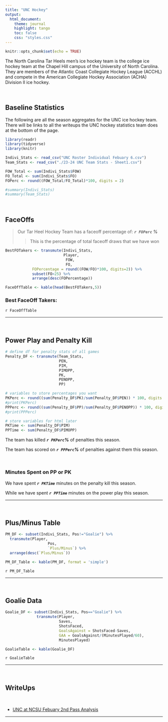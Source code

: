 ```yaml
---
title: "UNC Hockey"
output:
  html_document:
    theme: journal
    highlight: tango
    toc: false
    css: "styles.css"
---
```

```r
knitr::opts_chunk$set(echo = TRUE)
```

The North Carolina Tar Heels men’s ice hockey team is the college ice hockey team at the Chapel Hill campus of the University of North Carolina. They are members of the Atlantic Coast Collegiate Hockey League (ACCHL) and compete in the American Collegiate Hockey Association (ACHA) Division II ice hockey.

<br>

## Baseline Statistics

The following are all the season aggregates for the UNC ice hockey team. There will be links to all the writeups the UNC hockey statistics team does at the bottom of the page.

```r
library(readr)
library(tidyverse)
library(knitr)

Indivi_Stats <- read_csv("UNC Roster Individual Febuary 6.csv")
Team_Stats <- read_csv("./23-24 UNC Team Stats - Sheet1.csv")
```

```r

FOW_Total <- sum(Indivi_Stats$FOW)
FO_Total <- sum(Indivi_Stats$FO)
FOPerc <- round((FOW_Total/FO_Total)*100, digits = 2)

#summary(Indivi_Stats)
#summary(Team_Stats)
```
<br>

## FaceOffs

> Our Tar Heel Hockey Team has a faceoff percentage of: ***`r FOPerc` %***
>
>> This is the percentage of total faceoff draws that we have won

```r
BestFOTakers <- transmute(Indivi_Stats,
                          Player,
                           FOW,
                           FO,
            FOPercentage = round((FOW/FO)*100, digits=2)) %>% 
            subset(FO>25) %>%
            arrange(desc(FOPercentage)) 

FaceOffTable <- kable(head(BestFOTakers,5))

```

### Best FaceOff Takers: 
 `r FaceOffTable`

___

<br>
 
## Power Play and Penalty Kill

```r
# define df for penalty stats of all games
Penalty_DF <- transmute(Team_Stats,
                        PEN,
                        PIM,
                        PIMOPP,
                        PK,
                        PENOPP,
                        PP)

# variables to store percentages you want
PKPerc <- round((sum(Penalty_DF$PK)/sum(Penalty_DF$PEN)) * 100, digits = 2)
#print(PKPerc)
PPPerc <- round((sum(Penalty_DF$PP)/sum(Penalty_DF$PENOPP)) * 100, digits = 2)
#print(PPPerc)

# store variables for html later
PKTime <- sum(Penalty_DF$PIM)
PPTime <- sum(Penalty_DF$PIMOPP)

```
The team has killed ***`r PKPerc`%*** of penalties this season.

The team has scored on ***`r PPPerc`%*** of penalties against them this season.

<br>

### Minutes Spent on PP or PK

We have spent ***`r PKTime`*** minutes on the penalty kill this season.

While we have spent ***`r PPTime`*** minutes on the power play this season.

___

<br>

## Plus/Minus Table

```r
PM_DF <- subset(Indivi_Stats, Pos!="Goalie") %>%
  transmute(Player,
                   Pos,
                   `Plus/Minus`) %>%
  arrange(desc(`Plus/Minus`))

PM_DF_Table <- kable(PM_DF, format = 'simple')
```

`r PM_DF_Table`

___

<br>


## Goalie Data

```r
Goalie_DF <- subset(Indivi_Stats, Pos=="Goalie") %>% 
              transmute(Player,
                        Saves,
                        ShotsFaced,
                        GoalsAgainst = ShotsFaced-Saves,
                        GAA = GoalsAgainst/(MinutesPlayed/60),
                        MinutesPlayed)

GoalieTable <- kable(Goalie_DF)

```

`r GoalieTable`

___

<br>

## WriteUps 

<br>

- [UNC at NCSU Febuary 2nd Pass Analysis](WriteUps/NCSU Feb2/NCSUPassAnalysis.html)

___

<br><br><br>
